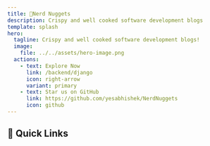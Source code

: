 ```yaml
---
title: 🍟Nerd Nuggets
description: Crispy and well cooked software development blogs 
template: splash
hero:
  tagline: Crispy and well cooked software development blogs!
  image:
    file: ../../assets/hero-image.png
  actions:
    - text: Explore Now
      link: /backend/django
      icon: right-arrow
      variant: primary
    - text: Star us on GitHub
      link: https://github.com/yesabhishek/NerdNuggets
      icon: github
---
```



## 🔗 Quick Links

<CardGrid>
	<LinkCard 
		title="Create your own PYPI library"
		href="/cool-guides/pypi"
		description="Complete explanation and hand-on to write your first library!"
	/>
	<LinkCard 
		title="Configure your Django database with Postgres"
		href="/backend/django-with-postgres"
		description="Add reliability and power of Postgres to your Django project!"
	/>
	<LinkCard 
		title="Create Svelte App & deploy it under 30 mins"
		href="/cool-guides/svelte"
		description="Learn to write and deploy Svelte app with ease!"
	/>
	<LinkCard 
		title="🐞 Found any bug or issues!"
		href="https://github.com/yesabhishek/NerdNuggets/issues"
		description="Please create an issue here."
	/>
</CardGrid>

